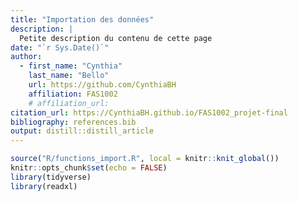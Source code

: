 ```yaml
---
title: "Importation des données"
description: | 
  Petite description du contenu de cette page
date: "`r Sys.Date()`"
author:
  - first_name: "Cynthia"
    last_name: "Bello"
    url: https://github.com/CynthiaBH
    affiliation: FAS1002
    # affiliation_url: 
citation_url: https://CynthiaBH.github.io/FAS1002_projet-final
bibliography: references.bib
output: distill::distill_article
---
```


```r
source("R/functions_import.R", local = knitr::knit_global())
knitr::opts_chunk$set(echo = FALSE)
library(tidyverse)
library(readxl)
```
```r



```










